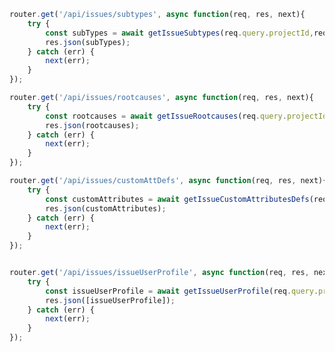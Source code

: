 
```js title="routes/issues.js"
router.get('/api/issues/subtypes', async function(req, res, next){
    try {
        const subTypes = await getIssueSubtypes(req.query.projectId,req.internalOAuthToken.access_token);
        res.json(subTypes);
    } catch (err) {
        next(err);
    }
});

router.get('/api/issues/rootcauses', async function(req, res, next){
    try {
        const rootcauses = await getIssueRootcauses(req.query.projectId,req.internalOAuthToken.access_token);
        res.json(rootcauses);
    } catch (err) {
        next(err);
    }
});

router.get('/api/issues/customAttDefs', async function(req, res, next){
    try {
        const customAttributes = await getIssueCustomAttributesDefs(req.query.projectId,req.internalOAuthToken.access_token);
        res.json(customAttributes);
    } catch (err) {
        next(err);
    }
});


router.get('/api/issues/issueUserProfile', async function(req, res, next){
    try {
        const issueUserProfile = await getIssueUserProfile(req.query.projectId,req.internalOAuthToken.access_token);
        res.json([issueUserProfile]);
    } catch (err) {
        next(err);
    }
});

```
 